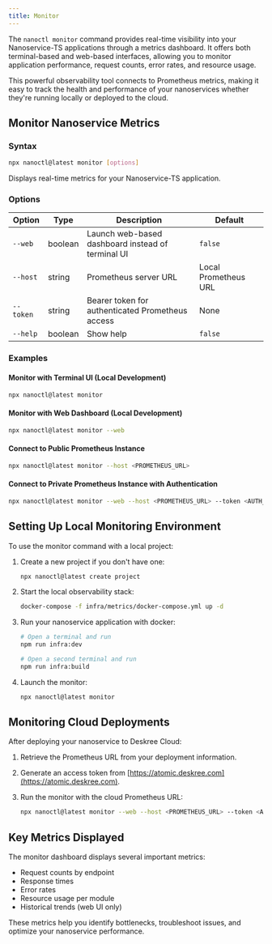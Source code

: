 ```yaml
---
title: Monitor
---
```


The `nanoctl monitor` command provides real-time visibility into your Nanoservice-TS applications through a metrics dashboard. It offers both terminal-based and web-based interfaces, allowing you to monitor application performance, request counts, error rates, and resource usage.

This powerful observability tool connects to Prometheus metrics, making it easy to track the health and performance of your nanoservices whether they're running locally or deployed to the cloud.

## Monitor Nanoservice Metrics

### Syntax
```bash
npx nanoctl@latest monitor [options]
```

Displays real-time metrics for your Nanoservice-TS application.

### Options
| Option       | Type    | Description                                      | Default |
|--------------|---------|--------------------------------------------------|---------|
| `--web`      | boolean | Launch web-based dashboard instead of terminal UI | `false` |
| `--host`     | string  | Prometheus server URL                            | Local Prometheus URL |
| `--token`    | string  | Bearer token for authenticated Prometheus access  | None    |
| `--help`     | boolean | Show help                                        | `false` |

### Examples

#### Monitor with Terminal UI (Local Development)
```bash
npx nanoctl@latest monitor
```

#### Monitor with Web Dashboard (Local Development)
```bash
npx nanoctl@latest monitor --web
```

#### Connect to Public Prometheus Instance
```bash
npx nanoctl@latest monitor --host <PROMETHEUS_URL>
```

#### Connect to Private Prometheus Instance with Authentication
```bash
npx nanoctl@latest monitor --web --host <PROMETHEUS_URL> --token <AUTH_TOKEN>
```

## Setting Up Local Monitoring Environment

To use the monitor command with a local project:

1. Create a new project if you don't have one:
   ```bash
   npx nanoctl@latest create project
   ```

2. Start the local observability stack:
   ```bash
   docker-compose -f infra/metrics/docker-compose.yml up -d
   ```

3. Run your nanoservice application with docker:
   ```bash
   # Open a terminal and run
   npm run infra:dev

   # Open a second terminal and run
   npm run infra:build
   ```

4. Launch the monitor:
   ```bash
   npx nanoctl@latest monitor
   ```

## Monitoring Cloud Deployments

After deploying your nanoservice to Deskree Cloud:

1. Retrieve the Prometheus URL from your deployment information.

2. Generate an access token from [https://atomic.deskree.com](https://atomic.deskree.com).

3. Run the monitor with the cloud Prometheus URL:
   ```bash
   npx nanoctl@latest monitor --web --host <PROMETHEUS_URL> --token <AUTH_TOKEN>
   ```

## Key Metrics Displayed

The monitor dashboard displays several important metrics:

- Request counts by endpoint
- Response times
- Error rates
- Resource usage per module
- Historical trends (web UI only)

These metrics help you identify bottlenecks, troubleshoot issues, and optimize your nanoservice performance.
